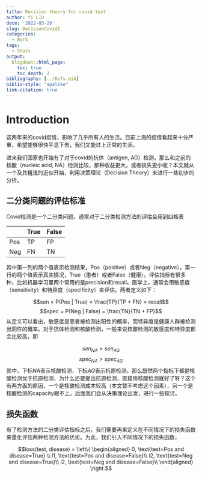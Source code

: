 ```yaml
---
title: Decision theory for covid test
author: Yi LIU
date: '2022-03-28'
slug: DecisionCovid1
categories:
  - Work
tags:
  - Stats
output:
  blogdown::html_page:
    toc: true
    toc_depth: 2
bibliography: [../Refs.bib]
biblio-style: "apalike"
link-citation: true
---
```


# Introduction

这两年来的covid疫情，影响了几乎所有人的生活。目前上海的疫情看起来十分严重，希望能够很快平息下去，我们又能过上正常的生活。

进来我们国家也开始有了对于covid的抗体（antigen, AG）检测，那么和之前的核酸（nucleic acid, NA）检测比较，那种收益更大，或者损失更小呢？本文就从一个及其粗浅的近似开始，利用决策理论（Decision Theory）来进行一些初步的分析。

## 二分类问题的评估标准

Covid检测是一个二分类问题。通常对于二分类检测方法的评估会用到四格表

| | True | False |
|---|---|---|
|Pos | TP | FP |
| Neg | FN | TN |

其中第一列的两个值表示检测结果，Pos（positive）或者Neg（negative）。第一行的两个值表示真实情况，True（患者）或者False（健康）。评估指标有很多种，比如机器学习里两个常用的是precision和recall。医学上，通常会用敏感度（sensitivity）和特异度（specificity）来评估。两者定义如下：

$$sen = P(Pos | True) = \frac{TP}{TP + FN} = recall$$
$$spec = P(Neg | False) = \frac{TN}{TN + FP}$$
从定义可以看出，敏感度是患者被检测出阳性的概率，而特异度是健康人群被检测出阴性的概率。对于抗体检测和核酸检测，一般来说核酸检测的敏感度和特异度都会比较高，即

$$sen_{NA} > sen_{AG}$$
$$spec_{NA} > spec_{AG}$$
其中，下标$NA$表示核酸检测，下标$AG$表示抗原检测。那么既然两个指标下都是核酸检测优于抗原检测，为什么还要提出抗原检测，直接用核酸检测就好了呀？这个有两方面的原因，一个是核酸检测成本较高（本文暂不考虑这个因素），另一个是核酸检测的capacity跟不上。后面我们会从决策理论出发，进行一些探讨。

## 损失函数

有了检测方法的二分类评估指标之后，我们需要再来定义在不同情况下的损失函数来量化评估两种检测方法的优劣。为此，我们引入不同情况下的损失函数，

$$loss(test, disease) = \left\{ \begin{aligned}
0, \text{test=Pos and disease=True} \\ 
l1, \text{test=Pos and disease=False}\\
l2, \text{test=Neg and disease=True}\\
l2, \text{test=Neg and disease=False}\\
\end{aligned} \right.$$